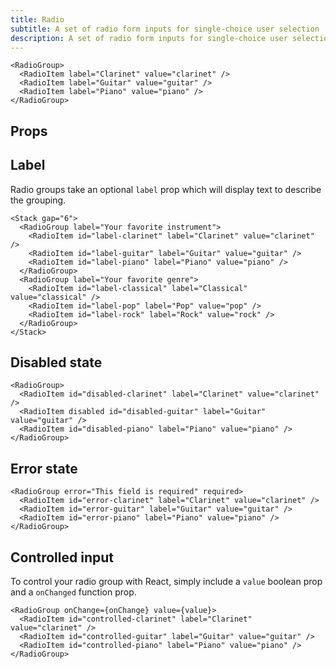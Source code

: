```yaml
---
title: Radio
subtitle: A set of radio form inputs for single-choice user selection
description: A set of radio form inputs for single-choice user selection
---
```


```tsx live name="simple radio"
<RadioGroup>
  <RadioItem label="Clarinet" value="clarinet" />
  <RadioItem label="Guitar" value="guitar" />
  <RadioItem label="Piano" value="piano" />
</RadioGroup>
```

## Props

<PropsTable sourceLink={sourceLink} types={types} />

## Label

Radio groups take an optional `label` prop which will display text to describe the grouping.

```tsx live name="radio group label"
<Stack gap="6">
  <RadioGroup label="Your favorite instrument">
    <RadioItem id="label-clarinet" label="Clarinet" value="clarinet" />
    <RadioItem id="label-guitar" label="Guitar" value="guitar" />
    <RadioItem id="label-piano" label="Piano" value="piano" />
  </RadioGroup>
  <RadioGroup label="Your favorite genre">
    <RadioItem id="label-classical" label="Classical" value="classical" />
    <RadioItem id="label-pop" label="Pop" value="pop" />
    <RadioItem id="label-rock" label="Rock" value="rock" />
  </RadioGroup>
</Stack>
```

## Disabled state

```tsx live name="disabled radio"
<RadioGroup>
  <RadioItem id="disabled-clarinet" label="Clarinet" value="clarinet" />
  <RadioItem disabled id="disabled-guitar" label="Guitar" value="guitar" />
  <RadioItem id="disabled-piano" label="Piano" value="piano" />
</RadioGroup>
```

## Error state

```tsx live name="radio error"
<RadioGroup error="This field is required" required>
  <RadioItem id="error-clarinet" label="Clarinet" value="clarinet" />
  <RadioItem id="error-guitar" label="Guitar" value="guitar" />
  <RadioItem id="error-piano" label="Piano" value="piano" />
</RadioGroup>
```

## Controlled input

To control your radio group with React, simply include a `value` boolean prop and a `onChanged` function prop.

```tsx live name="controlled radio input" value="guitar" onChange={(value) => {alert(value)}}
<RadioGroup onChange={onChange} value={value}>
  <RadioItem id="controlled-clarinet" label="Clarinet" value="clarinet" />
  <RadioItem id="controlled-guitar" label="Guitar" value="guitar" />
  <RadioItem id="controlled-piano" label="Piano" value="piano" />
</RadioGroup>
```
